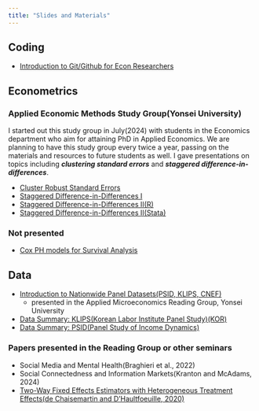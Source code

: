 ```yaml
---
title: "Slides and Materials"
---
```


## Coding

- [Introduction to Git/Github for Econ Researchers](https://wyeconomics.github.io/git-intro/Slides.html#/title-slide)

## Econometrics

### Applied Economic Methods Study Group(Yonsei University)
I started out this study group in July(2024) with students in the Economics department who aim for attaining PhD in Applied Economics. We are planning to have this study group every twice a year, passing on the materials and resources to future students as well. I gave presentations on topics including ***clustering standard errors*** and ***staggered difference-in-differences***.

- [Cluster Robust Standard Errors](ref/Cluster_SE.html)
- [Staggered Difference-in-Differences I](https://www.dropbox.com/scl/fi/rrg7puid9k5btqk6cp7n4/sdid1_public.pdf?rlkey=pti5il9zfrzz0xkb4snbbfxa5&dl=0)
- [Staggered Difference-in-Differences II(R)](https://www.dropbox.com/scl/fi/qsgfkb5llvrw2ub25r5b5/sdid2-R-_public.pdf?rlkey=ks39bax5reml0qk9b8umtvhdo&dl=0)
- [Staggered Difference-in-Differences II(Stata)](https://www.dropbox.com/scl/fi/w4r8h13olp1k6zql8kphl/sdid2-STATA-_public.pdf?rlkey=g8cv3iwbfsoud66qd1qin2quu&dl=0)

### Not presented
- [Cox PH models for Survival Analysis](https://wyeconomics.github.io/Duration-and-Hazards/docs/Survival%20Analysis.html#/title-slide)

## Data
- [Introduction to Nationwide Panel Datasets(PSID, KLIPS, CNEF)](https://www.dropbox.com/scl/fi/3jtoo2se7ug6o0io5rugj/nationwide-panel-data-sets_public.pdf?rlkey=jhjsl6cvljn8qif9021ubgd6m&dl=0)
  - presented in the Applied Microeconomics Reading Group, Yonsei University
  
- [Data Summary: KLIPS(Korean Labor Institute Panel Study)(KOR)](https://www.dropbox.com/scl/fi/sjom2vvamipv6i4009vvg/klips_wypark_public.pdf?rlkey=ztmymtq4jdu2ojlrb3dp1nfdq&dl=0)
- [Data Summary: PSID(Panel Study of Income Dynamics)](https://www.dropbox.com/scl/fi/8ao0yx4twyes45kferww6/psid_wypark_public.pdf?rlkey=hyvq9li3hcyjycsgsujk1mzit&dl=0)




### Papers presented in the Reading Group or other seminars
- Social Media and Mental Health(Braghieri et al., 2022)
- Social Connectedness and Information Markets(Kranton and McAdams, 2024)
- [Two-Way Fixed Effects Estimators with Heterogeneous Treatment Effects(de Chaisemartin and D'Haultfoeuille, 2020)](temp/jsc_dch.pdf)

